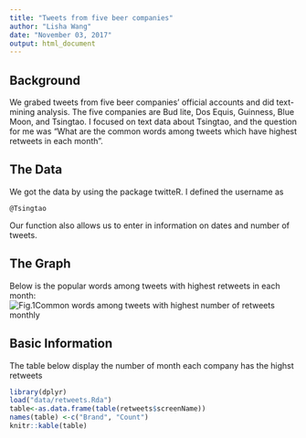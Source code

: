 ```yaml
---
title: "Tweets from five beer companies"
author: "Lisha Wang"
date: "November 03, 2017"
output: html_document
---
```





## Background 
We grabed tweets from five beer companies' official accounts and did text-mining analysis. The five companies are Bud lite, Dos Equis, Guinness, Blue Moon, and Tsingtao. I focused on text data about Tsingtao, and the question for me was "What are the common words among tweets which have highest retweets in each month".

## The Data

We got the data by using the package twitteR. I defined the username as

```
@Tsingtao
```

Our function also allows us to enter in information on dates and number of tweets. 

## The Graph

Below is the popular words among tweets with highest retweets in each month:
![*Fig.1*Common words among tweets with highest number of retweets monthly](graph/barplot.png)

## Basic Information

The table below display the number of month each company has the highst retweets

```r
library(dplyr)
load("data/retweets.Rda")
table<-as.data.frame(table(retweets$screenName))
names(table) <-c("Brand", "Count")
knitr::kable(table)
```